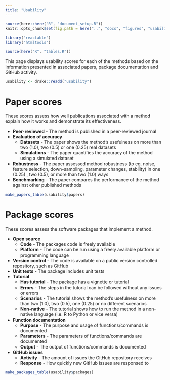 ```yaml
---
title: "Usability"
---
```


```r
source(here::here("R", "document_setup.R"))
knitr::opts_chunk$set(fig.path = here("..", "docs", "figures", "usability"))
```

```r
library("reactable")
library("htmltools")
```

```r
source(here("R", "tables.R"))
```

This page displays usability scores for each of the methods based on the
information presented in associated papers, package documentation and GitHub
activity.

```r
usability <- drake::readd("usability")
```

Paper scores
============

These scores assess how well publications associated with a method explain how it works and demonstrate its effectiveness.

* **Peer-reviewed** - The method is published in a peer-reviewed journal
* **Evaluation of accuracy**
  * **Datasets** - The paper shows the method's usefulness on more than two (1.0), two (0.5) or one (0.25) real datasets
  * **Simulations** - The paper quantifies the accuracy of the method using a simulated dataset
* **Robustness** - The paper assessed method robustness (to eg. noise, feature selection, down-sampling, parameter changes, stability) in one (0.25) , two (0.5), or more than two (1.0) ways
* **Benchmarking** - The paper compares the performance of the method against other published methods

```r
make_papers_table(usability$papers)
```

Package scores
==============

These scores assess the software packages that implement a method.

* **Open source**
  * **Code** - The packages code is freely available
  * **Platform** - The code can be run using a freely available platform or programming language
* **Version control** - The code is available on a public version controlled repository, such as GitHub
* **Unit tests** - The package includes unit tests
* **Tutorial**
  * **Has tutorial** - The package has a vignette or tutorial
  * **Errors** - The steps in the tutorial can be followed without any issues or errors
  * **Scenarios** - The tutorial shows the method's usefulness on more than two (1.0), two (0.5), one (0.25) or no different scenarios
  * **Non-native** - The tutorial shows how to run the method in a non-native language (i.e. R to Python or vice versa)
* **Function documentation**
  * **Purpose** - The purpose and usage of functions/commands is documented
  * **Parameters** - The parameters of functions/commands are documented
  * **Output** - The output of functions/commands is documented
* **GitHub issues**
  * **Activity** - The amount of issues the GitHub repository receives
  * **Response** - How quickly new GitHub issues are responsed to

```r
make_packages_table(usability$packages)
```
